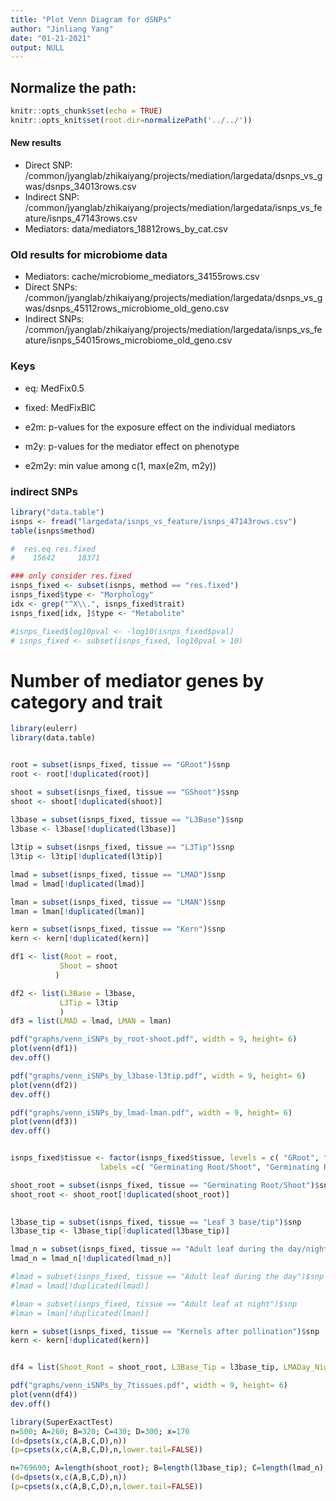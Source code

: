 ```yaml
---
title: "Plot Venn Diagram for dSNPs"
author: "Jinliang Yang"
date: "01-21-2021"
output: NULL
---
```



## Normalize the path:

```r
knitr::opts_chunk$set(echo = TRUE) 
knitr::opts_knit$set(root.dir=normalizePath('../../')) 
```

#### New results

- Direct SNP: /common/jyanglab/zhikaiyang/projects/mediation/largedata/dsnps_vs_gwas/dsnps_34013rows.csv
- Indirect SNP: /common/jyanglab/zhikaiyang/projects/mediation/largedata/isnps_vs_feature/isnps_47143rows.csv
- Mediators: data/mediators_18812rows_by_cat.csv

### Old results for microbiome data

- Mediators: cache/microbiome_mediators_34155rows.csv
- Direct SNPs: /common/jyanglab/zhikaiyang/projects/mediation/largedata/dsnps_vs_gwas/dsnps_45112rows_microbiome_old_geno.csv
- Indirect SNPs: /common/jyanglab/zhikaiyang/projects/mediation/largedata/isnps_vs_feature/isnps_54015rows_microbiome_old_geno.csv

### Keys

- eq: MedFix0.5
- fixed: MedFixBIC

- e2m: p-values for the exposure effect on the individual mediators
- m2y: p-values for the mediator effect on phenotype
- e2m2y: min value among c(1, max(e2m, m2y))

### indirect SNPs

```r
library("data.table")
isnps <- fread("largedata/isnps_vs_feature/isnps_47143rows.csv")
table(isnps$method)

#  res.eq res.fixed
#    15642     18371

### only consider res.fixed
isnps_fixed <- subset(isnps, method == "res.fixed")
isnps_fixed$type <- "Morphology"
idx <- grep("^X\\.", isnps_fixed$trait)
isnps_fixed[idx, ]$type <- "Metabolite"

#isnps_fixed$log10pval <- -log10(isnps_fixed$pval)
# isnps_fixed <- subset(isnps_fixed, log10pval > 10)
```


# Number of mediator genes by category and trait

```r
library(eulerr)
library(data.table)


root = subset(isnps_fixed, tissue == "GRoot")$snp
root <- root[!duplicated(root)]

shoot = subset(isnps_fixed, tissue == "GShoot")$snp
shoot <- shoot[!duplicated(shoot)]
  
l3base = subset(isnps_fixed, tissue == "L3Base")$snp
l3base <- l3base[!duplicated(l3base)]

l3tip = subset(isnps_fixed, tissue == "L3Tip")$snp
l3tip <- l3tip[!duplicated(l3tip)]

lmad = subset(isnps_fixed, tissue == "LMAD")$snp
lmad = lmad[!duplicated(lmad)]

lman = subset(isnps_fixed, tissue == "LMAN")$snp
lman = lman[!duplicated(lman)]

kern = subset(isnps_fixed, tissue == "Kern")$snp
kern <- kern[!duplicated(kern)]

df1 <- list(Root = root,
           Shoot = shoot
          )

df2 <- list(L3Base = l3base,
           L3Tip = l3tip
           )
df3 = list(LMAD = lmad, LMAN = lman)

pdf("graphs/venn_iSNPs_by_root-shoot.pdf", width = 9, height= 6)
plot(venn(df1))
dev.off()

pdf("graphs/venn_iSNPs_by_l3base-l3tip.pdf", width = 9, height= 6)
plot(venn(df2))
dev.off()

pdf("graphs/venn_iSNPs_by_lmad-lman.pdf", width = 9, height= 6)
plot(venn(df3))
dev.off()


isnps_fixed$tissue <- factor(isnps_fixed$tissue, levels = c( "GRoot", "GShoot", "L3Base", "L3Tip", "LMAD", "LMAN","Kern"),
                    labels =c( "Germinating Root/Shoot", "Germinating Root/Shoot", "Leaf 3 base/tip", "Leaf 3 base/tip", "Adult leaf during the day/night", "Adult leaf during the day/night","Kernels after pollination"))

shoot_root = subset(isnps_fixed, tissue == "Germinating Root/Shoot")$snp
shoot_root <- shoot_root[!duplicated(shoot_root)]

  
l3base_tip = subset(isnps_fixed, tissue == "Leaf 3 base/tip")$snp
l3base_tip <- l3base_tip[!duplicated(l3base_tip)]

lmad_n = subset(isnps_fixed, tissue == "Adult leaf during the day/night")$snp
lmad_n = lmad_n[!duplicated(lmad_n)]

#lmad = subset(isnps_fixed, tissue == "Adult leaf during the day")$snp
#lmad = lmad[!duplicated(lmad)]

#lman = subset(isnps_fixed, tissue == "Adult leaf at night")$snp
#lman = lman[!duplicated(lman)]

kern = subset(isnps_fixed, tissue == "Kernels after pollination")$snp
kern <- kern[!duplicated(kern)]


df4 = list(Shoot_Root = shoot_root, L3Base_Tip = l3base_tip, LMADay_Night = lmad_n, Kern = kern)

pdf("graphs/venn_iSNPs_by_7tissues.pdf", width = 9, height= 6)
plot(venn(df4))
dev.off()

```


```r
library(SuperExactTest)
n=500; A=260; B=320; C=430; D=300; x=170
(d=dpsets(x,c(A,B,C,D),n))
(p=cpsets(x,c(A,B,C,D),n,lower.tail=FALSE))

n=769690; A=length(shoot_root); B=length(l3base_tip); C=length(lmad_n); D=length(kern); x=3
(d=dpsets(x,c(A,B,C,D),n))
(p=cpsets(x,c(A,B,C,D),n,lower.tail=FALSE))

```

